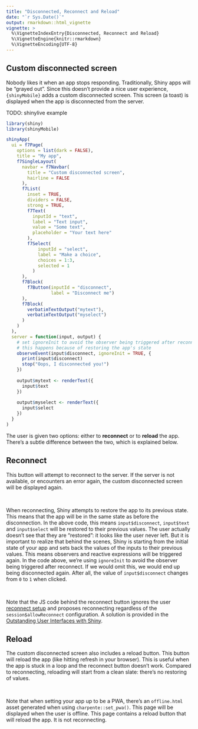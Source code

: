 ```yaml
---
title: "Disconnected, Reconnect and Reload"
date: "`r Sys.Date()`"
output: rmarkdown::html_vignette
vignette: >
  %\VignetteIndexEntry{Disconnected, Reconnect and Reload}
  %\VignetteEngine{knitr::rmarkdown}
  %\VignetteEncoding{UTF-8}
---
```


## Custom disconnected screen

Nobody likes it when an app stops responding. Traditionally, Shiny apps will be "grayed out". Since this doesn't provide a nice user experience, `{shinyMobile}` adds a custom disconnected screen. This screen (a toast) is displayed when the app is disconnected from the server.

TODO: shinylive example

```r
library(shiny)
library(shinyMobile)

shinyApp(
  ui = f7Page(
    options = list(dark = FALSE),
    title = "My app",
    f7SingleLayout(
      navbar = f7Navbar(
        title = "Custom disconnected screen",
        hairline = FALSE
      ),
      f7List(
        inset = TRUE,
        dividers = FALSE,
        strong = TRUE,
        f7Text(
          inputId = "text",
          label = "Text input",
          value = "Some text",
          placeholder = "Your text here"
        ),
        f7Select(
            inputId = "select",
            label = "Make a choice",
            choices = 1:3,
            selected = 1
          )
      ),
      f7Block(
        f7Button(inputId = "disconnect",
                 label = "Disconnect me")
      ),
      f7Block(
        verbatimTextOutput("mytext"),
        verbatimTextOutput("myselect")
      )
    )
  ),
  server = function(input, output) {
    # set ignoreInit to avoid the observer being triggered after reconnect
    # this happens because of restoring the app's state
    observeEvent(input$disconnect, ignoreInit = TRUE, {
      print(input$disconnect)
      stop("Oops, I disconnected you!")
    })
    
    output$mytext <- renderText({
      input$text
    })
    
    output$myselect <- renderText({
      input$select
    })
  }
)
```

The user is given two options: either to **reconnect** or to **reload** the app. There's a subtle difference between the two, which is explained below.

## Reconnect

This button will attempt to reconnect to the server. If the server is not available, or encounters an error again, the custom disconnected screen will be displayed again.

<br>

When reconnecting, Shiny attempts to restore the app to its previous state. This means that the app will be in the same state as before the disconnection. In the above code, this means `input$disconnect`, `input$text` and `input$select` will be restored to their previous values. The user actually doesn't see that they are "restored": it looks like the user never left. But it is important to realize that behind the scenes, Shiny is starting from the initial state of your app and sets back the values of the inputs to their previous values. This means observers and reactive expressions will be triggered again. In the code above, we're using `ignoreInit` to avoid the observer being triggered after reconnect. If we would omit this, we would end up being disconnected again. After all, the value of `input$disconnect` changes from `0` to `1` when clicked.

<br>

Note that the JS code behind the reconnect button ignores the user [reconnect setup](https://shiny.rstudio.com/articles/reconnecting.html) and proposes reconnecting regardless of the `session$allowReconnect` configuration. A solution is provided in the [Outstanding User Interfaces with Shiny](https://unleash-shiny.rinterface.com/mobile-going-further#enhance-the-disconnect-screen).

## Reload

The custom disconnected screen also includes a reload button. This button will reload the app (like hitting refresh in your browser). This is useful when the app is stuck in a loop and the reconnect button doesn't work. Compared to reconnecting, reloading will start from a clean slate: there's no restoring of values.

<br>

Note that when setting your app up to be a PWA, there's an `offline.html` asset generated when using `charpente::set_pwa()`. This page will be displayed when the user is offline. This page contains a reload button that will reload the app. It is not reconnecting.
